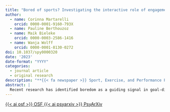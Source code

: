 ```yaml
---
title: "Bored of sports? Investigating the interactive role of engagement and value as predictors of boredom in athletic training"
author:
  - name: Corinna Martarelli
    orcid: 0000-0001-9160-793X
  - name: Pauline Berthouzoz
  - name: Maik Bieleke
    orcid: 0000-0003-2586-1416
  - name: Wanja Wolff
    orcid: 0000-0001-8130-0272
doi: 10.1037/spy0000320
date: '2023'
date-format: "YYYY"
categories:
  - journal article
  - original research
description: "**{{< fa newspaper >}} Sport, Exercise, and Performance Psychology**"
abstract: |
  Recent research has identified boredom as a guiding signal in goal-directed behavior. As boredom activates a search for more valuable activities, it can consequently challenge goal-directed behavior; this is also expected to be the case in the sporting context. Here, we examined the experience of boredom in athletic training for a competition among 153 athletes with a cross-sectional questionnaire. We developed the questionnaire based on theoretical approaches to boredom. Specifically, we considered two core triggers of boredom (i.e., the ability to remain engaged with the training and the value that athletes ascribe to the training). We found that the positive relationship between the difficulty of engagement in athletic training and the experience of boredom was moderated by the value ascribed to the training. In other words, it seems that the value ascribed to the training can play a protective role, in that high levels of value nullify the positive relationship between difficulty of engagement and boredom experienced in sports. Future research is needed to better understand the antecedents and consequences of boredom experiences in specific sporting contexts, which could be achieved, for example, by differentiating between individual and collective activities or competitions and training situations.
---
```


<!-- OSF -->
<a 
  target = "_blank" 
  class = "btn btn-dark rounded-pill" 
  href = "https://osf.io/ktuvf/" 
  role = "button">
{{< ai osf >}} OSF
</a>
<!-- PsyArXiv -->
<a 
  target = "_blank"
  class = "btn btn-dark rounded-pill"
  href = "https://doi.org/10.31234/osf.io/43rqw"
  role = "button">
{{< ai psyarxiv >}} PsyArXiv
</a>